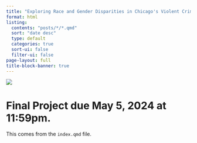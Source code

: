 ```yaml
---
title: "Exploring Race and Gender Disparities in Chicago's Violent Crime Data"
format: html
listing:
  contents: "posts/*/*.qmd"
  sort: "date desc"
  type: default
  categories: true
  sort-ui: false
  filter-ui: false
page-layout: full
title-block-banner: true
---
```


![](images/Chicago-crime.png)

# Final Project due May 5, 2024 at 11:59pm.

This comes from the `index.qmd` file.

